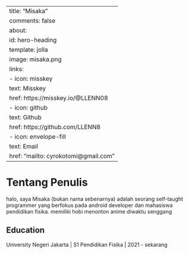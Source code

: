 
---
title: "Misaka"
comments: false
about:
  id: hero-heading
  template: jolla
  image: misaka.png
  links:
    - icon: misskey
      text: Misskey
      href: https://misskey.io/@LLENN08
    - icon: github
      text: Github
      href: https://github.com/LLENN8
    - icon: envelope-fill
      text: Email
      href: "mailto: cyrokotomi@gmail.com"
---
# Tentang Penulis

:::{#hero-heading}
halo, saya Misaka (bukan nama sebenarnya) adalah seorang self-taught programmer yang berfokus pada android developer dan mahasiswa pendidikan fisika. memiliki hobi menonton anime diwaktu senggang

## Education

University Negeri Jakarta | S1 Pendidikan Fisika | 2021 - sekarang

:::

